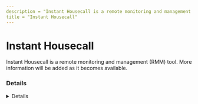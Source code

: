 ```yaml
---
description = "Instant Housecall is a remote monitoring and management (RMM) tool. More information will be added as it becomes available."
title = "Instant Housecall"
---
```




# Instant Housecall

Instant Housecall is a remote monitoring and management (RMM) tool. More information will be added as it becomes available.

### Details
<Details author={""}
         category={""}
         created={""}
         website={""}
         lastModified={"2-8-2024"}
         privileges={""}
         free={ false }
         verification={ false }
/>

#### Installation Paths
<Card code={ ["hsloader.exe", "InstantHousecall.exe", "ihcserver.exe", "instanthousecall.exe"] }/>





### Forensic Artifacts




#### Network Artifacts
<EuiSpacer size="xl"/>
<NetworkArtifactsTable data={ [{"Description": "Known remote domains", "Domains": ["*.instanthousecall.com", "secure.instanthousecall.com", "*.instanthousecall.net", "instanthousecall.com"], "Ports": []}] }/>




### Detections
- Detects potential network activity of Instant Housecall RMM tool
  - [Sigma Rule](https://github.com/magicsword-io/LOLRMM/blob/main/detections/sigma/instant_housecall_network_sigma.yml)
- Detects potential processes activity of Instant Housecall RMM tool
  - [Sigma Rule](https://github.com/magicsword-io/LOLRMM/blob/main/detections/sigma/instant_housecall_processes_sigma.yml)

### References
- [https://instanthousecall.com/features/](https://instanthousecall.com/features/)

